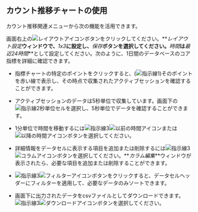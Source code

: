 ## カウント推移チャートの使用

カウント推移関連メニューから次の機能を活用できます。

<ImgLang img="analysis-count-24.png" desc="カウント推移24時間" />

画面右上の![レイアウトアイコン](/img/ico-layout-set.svg)ボタンをクリックしてください。**_レイアウト設定_**ウィンドウで、**_1x3_**に設定し、**_保存_**ボタンを選択してください。**_時間_**は**_最近24時間_**として設定してください。次のように、1日間のデータベースのコア指標を詳細に確認できます。

<ImgLang img="analysis-count-usage.png" desc="カウント推移の時間別確認" />

-   指標チャートの特定のポイントをクリックすると、(![指示線1](/img/number-01.png))そのポイントを赤い線で表示し、その時点で収集されたアクティブセッションを確認することができます。 

-   アクティブセッションのデータは5秒単位で収集しています。画面下の![指示線2](/img/number-02.png)秒単位セルを選択し、5秒単位でデータを確認することができます。

-   1分単位で時間を移動するには![指示線3](/img/number-03.png)![以前の時間アイコン](/img/ico-left-time.svg)または![以降の時間アイコン](/img/ico-right-time.svg)ボタンを選択してください。

-   詳細情報をデータセルに表示する項目を追加または削除するには![指示線3](/img/number-03.png)![コラムアイコン](/img/ico-column-set.svg)ボタンを選択してください。**_カラム編集_**ウィンドウが表示されたら、必要な項目を追加または削除することができます。

-   ![指示線3](/img/number-03.png)![フィルターアイコン](/img/ico-filter.svg)ボタンをクリックすると、データセルヘッダーにフィルターを適用して、必要なデータのみソートできます。

-   画面下に出力されたデータをcsvファイルとしてダウンロードできます。![指示線3](/img/number-03.png)![ダウンロードアイコン](/img/ico-download.svg)ボタンを選択してください。
